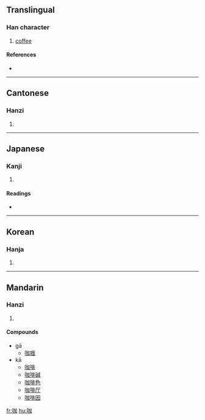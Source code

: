 ==Translingual==

===Han character===
{{Han char|rn=30|rad=口|as=05|sn=8|four=6600<sub>0</sub>|canj=口大尸口 (RKSR)}}

# [[coffee]]

====References====
* {{Han ref|kx=0185.211|dkj=03523|hdz=10610.060|uh=5496|ud=21654|bh=A940|bd=43328}}

----

==Cantonese==

===Hanzi===
{{yue-hanzi|jyut=|y=ga3, ka1}}

# {{defn|Cantonese}}

----

==Japanese==

===Kanji===
{{ja-kanji|grade=|rs=口05}}

# {{defn|Japanese}}

====Readings====
* {{ja-readings|on=[[か]] (ka)|kun=}}

----

==Korean==

===Hanja===
{{ko-hanja|hangeul=가|rv=ga|mr=ka}}

# {{defn|Korean}}

----

==Mandarin==

===Hanzi===
{{cmn-hanzi|pin=[[gā]] ([[ga1]]), [[kā]] ([[ka1]])|wg=k'a<sup>1</sup>}}

# {{defn|Mandarin}}

====Compounds====
* gā
** [[咖喱]]
* kā
** [[咖啡]]
** [[咖啡碱]]
** [[咖啡色]]
** [[咖啡厅]]
** [[咖啡因]]

[[fr:咖]]
[[hu:咖]]